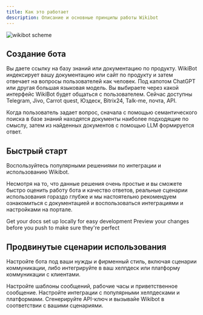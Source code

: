 ```yaml
---
title: Как это работает
description: Описание и основные принципы работы Wikibot
---
```


<img className="block" src="/images/poster.jpg" alt="wikibot scheme" />

## Создание бота

<Steps>
  <Step title="База знаний">
    Вы даете ссылку на базу знаний или документацию по продукту.
  </Step>
  <Step title="Обработка данных">
    WikiBot индексирует вашу документацию или сайт по продукту и затем отвечает
    на вопросы пользователей как человек. Под капотом ChatGPT или другая большая
    языковая модель.
  </Step>
  <Step title="Использование бота">
    Вы выбираете через какой интерфейс WikiBot будет общаться с пользователем.
    Сейчас доступны Telegram, Jivo, Carrot quest, Юздеск, Bitrix24, Talk-me,
    почта, API.
  </Step>
</Steps>

Когда пользователь задает вопрос, сначала с помощью семантического поиска в базе знаний находятся документы наиболее подходящие по смыслу, затем из найденных документов с помощью LLM формируется ответ.

## Быстрый старт

Воспользуйтесь популярными решениями по интеграции и использованию Wikibot.

Несмотря на то, что данные решения очень простые и вы сможете быстро оценить работу бота и качество ответов, реальные сценарии использования гораздо глубже и мы настоятельно рекомендуем ознакомиться с документацией и воспользоваться интеграциями и настройками на портале.

<CardGroup cols={2}>
  <Card
    title="Создание бота из Google Spreadsheet"
    icon="table"
    href="spreadsheet"
  >
    Get your docs set up locally for easy development
  </Card>
  <Card
    title="Создание собственного бота в Telegram"
    icon="telegram"
    href="telegram"
  >
    Preview your changes before you push to make sure they're perfect
  </Card>
</CardGroup>

## Продвинутые сценарии использования

Настройте бота под ваши нужды и фирменный стиль, включая сценарии коммуникации, либо интегрируйте в ваш хелпдеск или платформу коммуникации с клиентами.

<CardGroup cols={2}>
  <Card title="Кастомизация" icon="palette" href="lk/settings">
    Настройте шаблоны сообщений, рабочие часы и приветственное сообщение.
  </Card>
  <Card title="Интеграции" icon="screwdriver-wrench" href="lk/integrations">
    Настройте интеграции с популярными хелпдесками и платформами.
  </Card>
  <Card title="Доступ через API" icon="code" href="lk/api-keys">
    Сгенерируйте API-ключ и вызывайе Wikibot в соответствии с вашими сценариями.
  </Card>
</CardGroup>
